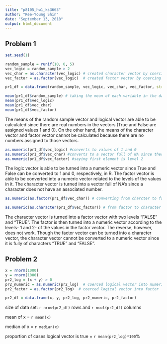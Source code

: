 ```yaml
---
title: "p8105_hw1_ks3663"
author: "Kee-Young Shin"
date: "September 13, 2018"
output: html_document
---
```

## Problem 1

```r
set.seed(1)

random_sample = runif(10, 0, 5) 
vec_logic = random_sample > 2
vec_char = as.character(vec_logic) # created character vector by coercing vec_logic
vec_factor = as.factor(vec_logic)  # created factor vector by coercing vec_logic

pr1_df = data.frame(random_sample, vec_logic, vec_char, vec_factor, stringsAsFactors = FALSE)

mean(pr1_df$random_sample) # taking the mean of each variable in the data frame 
mean(pr1_df$vec_logic)
mean(pr1_df$vec_char) 
mean(pr1_df$vec_factor) 

```
The means of the random sample vector and logical vector are able to be calculated since there are real numbers in the vectors (True and False are assigned values 1 and 0). On the other hand, the means of the character vector and factor vector cannot be calculated because there are no numbers assigned to those vectors. 


```r

as.numeric(pr1_df$vec_logic) #converts to values of 1 and 0
as.numeric(pr1_df$vec_char) #converts to a vector full of NA since there is no number
as.numeric(pr1_df$vec_factor) #saying first element is level 2 

```
The logic vector is able to be turned into a numeric vector since True and False can be converted to 1 and 0, respectively, in R. The factor vector is able to be converted into a numeric vector related to the levels of the values in it. The character vector is turned into a vector full of NA's since a character does not have an associated number.


```r
as.numeric(as.factor(pr1_df$vec_char)) # converting from charcter to factor to numeric

as.numeric(as.character(pr1_df$vec_factor)) # from factor to character to numeric 
```
The character vector is turned into a factor vector with two levels "FALSE" and "TRUE". The factor is then turned into a numeric vector according to the levels- 1 and 2- of the values in the factor vector. The reverse, however, does not work. Though the factor vector can be turned into a character vector, the character vector cannot be converted to a numeric vector since it is fully of characters "TRUE" and "FALSE".


## Problem 2

```r

x = rnorm(1000)
y = rnorm(1000)
pr2_log = (x + y) > 0
pr2_numeric = as.numeric(pr2_log)  # coerced logical vector into numeric
pr2_factor = as.factor(pr2_log)  # coerced logical vector into factor 

pr2_df = data.frame(x, y, pr2_log, pr2_numeric, pr2_factor)


```
size of data set: `r nrow(pr2_df)` rows and `r ncol(pr2_df)` columns 

mean of x = `r mean(x)`    

median of x = `r median(x)`   

proportion of cases logical vector is true = `r mean(pr2_log)*100`% 


